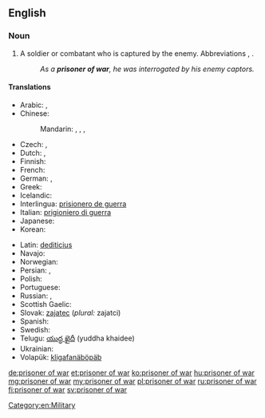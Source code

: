==English==
{{wikipedia}}

===Noun===
{{en-noun|sg=[[prisoner]] [[of]] [[war]]|pl=prisoners of war}}

# A soldier or combatant who is captured by the enemy.  Abbreviations {{term|POW}}, {{term|PW}}.
#: ''As a '''prisoner of war''', he was interrogated by his enemy captors.''

====Translations====
{{trans-top|soldier or combatant captured by the enemy}}
* Arabic: {{t|ar|أسير الحرب|m|tr='asiir al-Harb|sc=Arab}}, {{t|ar|أسير|m|tr='asiir|sc=Arab}}
* Chinese:
*: Mandarin: {{t|zh|戰俘|sc=Hani}}, {{t|zh|战俘|tr=zhànfú|sc=Hani}}, {{t|zh|俘虜|sc=Hani}}, {{t|zh|俘虏|tr=fúlǔ|sc=Hani}}
* Czech: {{t-|cs|zajatec|m}}, {{t-|cs|válečný zajatec|m}}
* Dutch: {{t|nl|krijgsgevangene|m|f}}, {{t|nl|oorlogsgevangene|m|f}}
* Finnish: {{t+|fi|sotavanki}}
* French: {{t-|fr|prisonnier de guerre|m}}
* German: {{t|de|Kriegsgefangener|m}}, {{t|de|Kriegsgefangene|f}}
* Greek: {{t-|el|αιχμάλωτος πολέμου|tr=ekhmálotos polému}}
* Icelandic: {{t-|is|stríðsfangi|m}}
* Interlingua: [[prisionero de guerra]]
* Italian: [[prigioniero di guerra]] {{m}}
* Japanese: {{t|ja|捕虜|tr=ほりょ, horyo|sc=Jpan}}
* Korean: {{t|ko|전쟁 포로|tr=jeonjaeng poro|sc=Kore}}
{{trans-mid}}
* Latin: [[dediticius]] {{m}}
* Navajo: {{tø|nv|yiisnááh}}
* Norwegian: {{t|no|krigsfange|m}}
* Persian: {{t|fa|اسیر|tr=asir|sc=fa-Arab}}, {{t|fa|بندی|tr=bandi|sc=fa-Arab}}
* Polish: {{t|pl|jeniec wojenny|m}}
* Portuguese: {{t|pt|prisioneiro de guerra|m}}
* Russian: {{t+|ru|военнопленный|m|tr=vojennoplénnyj}}, {{t|ru|пленный|m|tr=plénnyj|sc=Cyrl}}
* Scottish Gaelic: {{t-|gd|prìosanach-chogaidh|m|xs=Scottish Gaelic}}
* Slovak: [[zajatec]] {{m}} (''plural:'' zajatci)
* Spanish: {{t|es|prisionero de guerra|m}}
* Swedish: {{t|sv|krigsfånge}}
* Telugu: [[యుద్ధ ఖైదీ]] (yuddha khaidee)
* Ukrainian: {{t+|uk|бранець|m|tr=bránec'|xs=Ukrainian}}
* Volapük: [[kligafanäböpäb]]
{{trans-bottom}}

[[Category:en:Military]]

[[de:prisoner of war]]
[[et:prisoner of war]]
[[ko:prisoner of war]]
[[hu:prisoner of war]]
[[mg:prisoner of war]]
[[my:prisoner of war]]
[[pl:prisoner of war]]
[[ru:prisoner of war]]
[[fi:prisoner of war]]
[[sv:prisoner of war]]